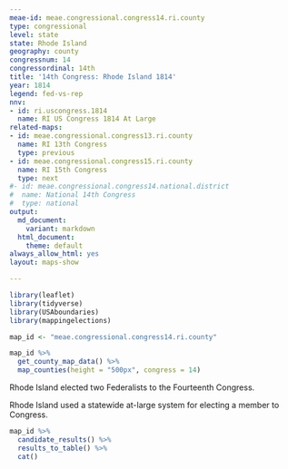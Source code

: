 ```yaml
---
meae-id: meae.congressional.congress14.ri.county
type: congressional
level: state
state: Rhode Island
geography: county
congressnum: 14
congressordinal: 14th
title: '14th Congress: Rhode Island 1814'
year: 1814
legend: fed-vs-rep
nnv:
- id: ri.uscongress.1814
  name: RI US Congress 1814 At Large
related-maps:
- id: meae.congressional.congress13.ri.county
  name: RI 13th Congress
  type: previous
- id: meae.congressional.congress15.ri.county
  name: RI 15th Congress
  type: next
#- id: meae.congressional.congress14.national.district
#  name: National 14th Congress
#  type: national
output:
  md_document:
    variant: markdown
  html_document:
    theme: default
always_allow_html: yes
layout: maps-show

---
```


```r
library(leaflet)
library(tidyverse)
library(USAboundaries)
library(mappingelections)

map_id <- "meae.congressional.congress14.ri.county"
```

<div class="map">

```r
map_id %>%
  get_county_map_data() %>%
  map_counties(height = "500px", congress = 14)
```

</div>

Rhode Island elected two Federalists to the Fourteenth Congress.

Rhode Island used a statewide at-large system for electing a member to Congress.

<div class="results-table">

```r
map_id %>%
  candidate_results() %>%
  results_to_table() %>%
  cat()
```

</div>
